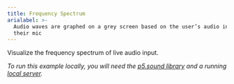 ```yaml
---
title: Frequency Spectrum
arialabel: >-
  Audio waves are graphed on a grey screen based on the user’s audio input into
  their mic
---
```



<p>Visualize the frequency spectrum of live audio input.</p>
<p><em><span class="small"> To run this example locally, you will need the
<a href="http://p5js.org/reference/#/libraries/p5.sound">p5.sound library</a>
and a running <a href="https://github.com/processing/p5.js/wiki/Local-server">local server</a>.</span></em></p>
